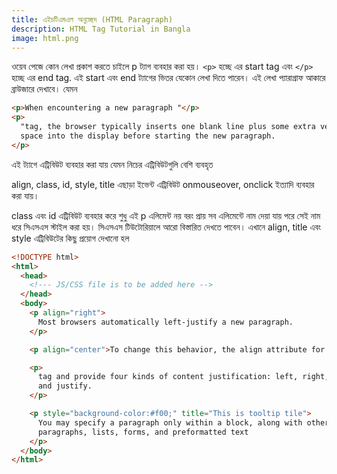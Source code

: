 ```yaml
---
title: এইচটিএমএল অনুচ্ছেদ (HTML Paragraph)
description: HTML Tag Tutorial in Bangla
image: html.png
---
```


ওয়েব পেজে কোন লেখা প্রকাশ করতে চাইলে p ট্যাগ ব্যবহার করা হয়। `<p>` হচ্ছে এর start tag এবং `</p>` হচ্ছে এর end tag. এই start এবং end ট্যাগের ভিতর যেকোন লেখা দিতে পারেন। এই লেখা প্যারাগ্রাফ আকারে ব্রাউজারে দেখাবে। যেমন

```html copy  {1,2,3} filename="index.html"
<p>When encountering a new paragraph "</p>
<p>
  "tag, the browser typically inserts one blank line plus some extra vertical
  space into the display before starting the new paragraph.
</p>
```

এই ট্যাগে এট্রিবিউট ব্যবহার করা যায় যেমন নিচের এট্রিবিউটগুলি বেশি ব্যবহৃত

align, class, id, style, title এছাড়া ইভেন্ট এট্রিবিউট onmouseover, onclick ইত্যাদি ব্যবহার করা যায়।

class এবং id এট্রিবিউট ব্যবহার করে শুধু এই p এলিমেন্ট নয় বরং প্রায় সব এলিমেন্টে নাম দেয়া যায় পরে সেই নাম ধরে সিএসএস স্টাইল করা হয়। সিএসএস টিউটোরিয়ালে আরো বিস্তারিত দেখতে পাবেন। এখানে align, title এবং style এট্রিবিউটের কিছু প্রয়োগ দেখানো হল

```html copy {7,8,,9,11,13,14,15,16,18,19,20,21} filename="index.html"
<!DOCTYPE html>
<html>
  <head>
    <!--- JS/CSS file is to be added here -->
  </head>
  <body>
    <p align="right">
      Most browsers automatically left-justify a new paragraph.
    </p>

    <p align="center">To change this behavior, the align attribute for the</p>

    <p>
      tag and provide four kinds of content justification: left, right, center,
      and justify.
    </p>

    <p style="background-color:#f00;" title="This is tooltip tile">
      You may specify a paragraph only within a block, along with other
      paragraphs, lists, forms, and preformatted text
    </p>
  </body>
</html>
```
